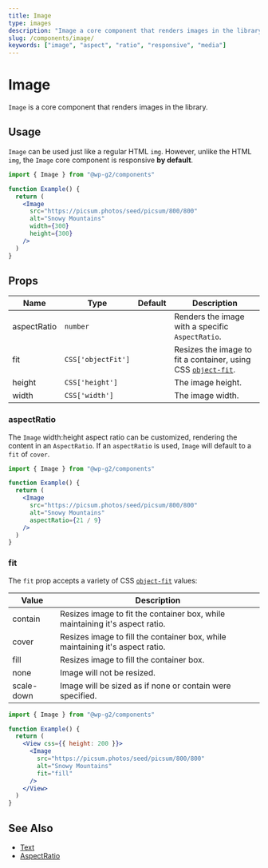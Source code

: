 ```yaml
---
title: Image
type: images
description: "Image a core component that renders images in the library."
slug: /components/image/
keywords: ["image", "aspect", "ratio", "responsive", "media"]
---
```


# Image

`Image` is a core component that renders images in the library.

## Usage

`Image` can be used just like a regular HTML `img`. However, unlike the HTML `img`, the `Image` core component is responsive **by default**.

```jsx live
import { Image } from "@wp-g2/components"

function Example() {
  return (
    <Image
      src="https://picsum.photos/seed/picsum/800/800"
      alt="Snowy Mountains"
      width={300}
      height={300}
    />
  )
}
```

## Props

<!-- props -->
<!-- Automatically Generated -->

| Name        | Type               | Default | Description                                                                                                                  |
| ----------- | ------------------ | ------- | ---------------------------------------------------------------------------------------------------------------------------- |
| aspectRatio | `number`           |         | Renders the image with a specific `AspectRatio`.                                                                             |
| fit         | `CSS['objectFit']` |         | Resizes the image to fit a container, using CSS [`object-fit`](https://developer.mozilla.org/en-US/docs/Web/CSS/object-fit). |
| height      | `CSS['height']`    |         | The image height.                                                                                                            |
| width       | `CSS['width']`     |         | The image width.                                                                                                             |

<!-- /Automatically Generated -->
<!-- /props -->

### aspectRatio

The `Image` width:height aspect ratio can be customized, rendering the content in an `AspectRatio`. If an `aspectRatio` is used, `Image` will default to a `fit` of `cover`.

```jsx live
import { Image } from "@wp-g2/components"

function Example() {
  return (
    <Image
      src="https://picsum.photos/seed/picsum/800/800"
      alt="Snowy Mountains"
      aspectRatio={21 / 9}
    />
  )
}
```

### fit

The `fit` prop accepts a variety of CSS [`object-fit`](https://developer.mozilla.org/en-US/docs/Web/CSS/object-fit) values:

| Value      | Description                                                                   |
| ---------- | ----------------------------------------------------------------------------- |
| contain    | Resizes image to fit the container box, while maintaining it's aspect ratio.  |
| cover      | Resizes image to fill the container box, while maintaining it's aspect ratio. |
| fill       | Resizes image to fill the container box.                                      |
| none       | Image will not be resized.                                                    |
| scale-down | Image will be sized as if none or contain were specified.                     |

```jsx live
import { Image } from "@wp-g2/components"

function Example() {
  return (
    <View css={{ height: 200 }}>
      <Image
        src="https://picsum.photos/seed/picsum/800/800"
        alt="Snowy Mountains"
        fit="fill"
      />
    </View>
  )
}
```

## See Also

- [Text](/components/text/)
- [AspectRatio](/components/aspectratio/)
